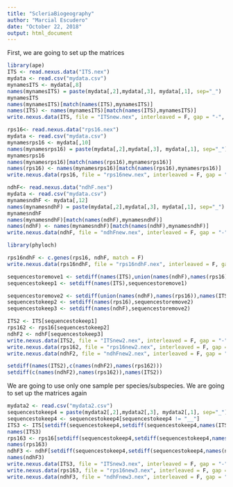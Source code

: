 ```yaml
---
title: "ScleriaBiogeography"
author: "Marcial Escudero"
date: "October 22, 2018"
output: html_document
---
```


First, we are going to set up the matrices

```r

library(ape)
ITS <- read.nexus.data("ITS.nex")
mydata <- read.csv("mydata.csv")
mynamesITS <- mydata[,8]
names(mynamesITS) = paste(mydata[,2],mydata[,3], mydata[,1], sep="_")
mynamesITS
names(mynamesITS)[match(names(ITS),mynamesITS)]
names(ITS) <- names(mynamesITS)[match(names(ITS),mynamesITS)]
write.nexus.data(ITS, file = "ITSnew.nex", interleaved = F, gap = "-", missing = "?")

rps16<- read.nexus.data("rps16.nex")
mydata <- read.csv("mydata.csv")
mynamesrps16 <- mydata[,10]
names(mynamesrps16) = paste(mydata[,2],mydata[,3], mydata[,1], sep="_")
mynamesrps16
names(mynamesrps16)[match(names(rps16),mynamesrps16)]
names(rps16) <- names(mynamesrps16)[match(names(rps16),mynamesrps16)]
write.nexus.data(rps16, file = "rps16new.nex", interleaved = F, gap = "-", missing = "?")

ndhF<- read.nexus.data("ndhF.nex")
mydata <- read.csv("mydata.csv")
mynamesndhF <- mydata[,12]
names(mynamesndhF) = paste(mydata[,2],mydata[,3], mydata[,1], sep="_")
mynamesndhF
names(mynamesndhF)[match(names(ndhF),mynamesndhF)]
names(ndhF) <- names(mynamesndhF)[match(names(ndhF),mynamesndhF)]
write.nexus.data(ndhF, file = "ndhFnew.nex", interleaved = F, gap = "-", missing = "?")

library(phyloch)

rps16ndhF <- c.genes(rps16, ndhF, match = F)
write.nexus.data(rps16ndhF, file = "rps16ndhF.nex", interleaved = F, gap = "-", missing = "?")

sequencestoremove1 <- setdiff(names(ITS),union(names(ndhF),names(rps16)))
sequencestokeep1 <- setdiff(names(ITS),sequencestoremove1)

sequencestoremove2 <- setdiff(union(names(ndhF),names(rps16)),names(ITS))
sequencestokeep2 <- setdiff(names(rps16),sequencestoremove2)
sequencestokeep3 <- setdiff(names(ndhF),sequencestoremove2)

ITS2 <- ITS[sequencestokeep1]
rps162 <- rps16[sequencestokeep2]
ndhF2 <- ndhF[sequencestokeep3]
write.nexus.data(ITS2, file = "ITSnew2.nex", interleaved = F, gap = "-", missing = "?")
write.nexus.data(rps162, file = "rps16new2.nex", interleaved = F, gap = "-", missing = "?")
write.nexus.data(ndhF2, file = "ndhFnew2.nex", interleaved = F, gap = "-", missing = "?")

setdiff(names(ITS2),c(names(ndhF2),names(rps162)))
setdiff(c(names(ndhF2),names(rps162)),names(ITS2))

```

We are going to use only one sample per species/subspecies. We are going to set up the matrices again

```r

mydata2 <- read.csv("mydata2.csv")
sequencestokeep4 = paste(mydata2[,2],mydata2[,3], mydata2[,1], sep="_")
sequencestokeep4 <- sequencestokeep4[sequencestokeep4 != "__"] 
ITS3 <- ITS[setdiff(sequencestokeep4,setdiff(sequencestokeep4,names(ITS)))]
names(ITS3)
rps163 <- rps16[setdiff(sequencestokeep4,setdiff(sequencestokeep4,names(rps16)))]
names(rps163)
ndhF3 <- ndhF[setdiff(sequencestokeep4,setdiff(sequencestokeep4,names(ndhF)))]
names(ndhF3)
write.nexus.data(ITS3, file = "ITSnew3.nex", interleaved = F, gap = "-", missing = "?")
write.nexus.data(rps163, file = "rps16new3.nex", interleaved = F, gap = "-", missing = "?")
write.nexus.data(ndhF3, file = "ndhFnew3.nex", interleaved = F, gap = "-", missing = "?")


```

